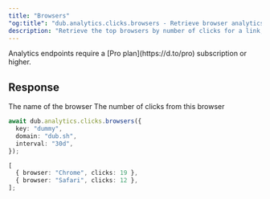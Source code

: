 ```yaml
---
title: "Browsers"
"og:title": "dub.analytics.clicks.browsers - Retrieve browser analytics - TypeScript SDK"
description: "Retrieve the top browsers by number of clicks for a link, a domain, or the authenticated workspace."
---
```



<Note>
  Analytics endpoints require a [Pro plan](https://d.to/pro) subscription or
  higher.
</Note>

<AnalyticsArguments />

## Response

<ResponseField name="browser" type="string" required>
  The name of the browser
</ResponseField>

<ResponseField name="clicks" type="number" required>
  The number of clicks from this browser
</ResponseField>

<RequestExample>

```typescript
await dub.analytics.clicks.browsers({
  key: "dummy",
  domain: "dub.sh",
  interval: "30d",
});
```

</RequestExample>

<ResponseExample>

```typescript
[
  { browser: "Chrome", clicks: 19 },
  { browser: "Safari", clicks: 12 },
];
```

</ResponseExample>
